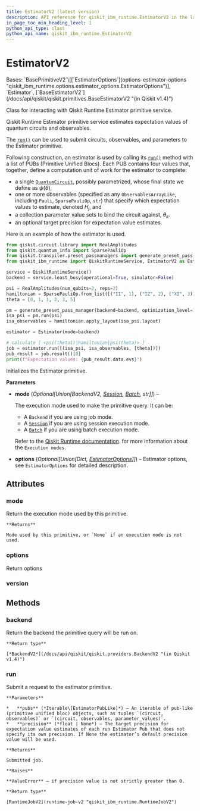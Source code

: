 ```yaml
---
title: EstimatorV2 (latest version)
description: API reference for qiskit_ibm_runtime.EstimatorV2 in the latest version of qiskit-ibm-runtime
in_page_toc_min_heading_level: 1
python_api_type: class
python_api_name: qiskit_ibm_runtime.EstimatorV2
---
```


# EstimatorV2

<Class id="qiskit_ibm_runtime.EstimatorV2" isDedicatedPage={true} github="https://github.com/Qiskit/qiskit-ibm-runtime/tree/stable/0.37/qiskit_ibm_runtime/estimator.py#L44-L173" signature="EstimatorV2(mode=None, options=None)" modifiers="class">
  Bases: `BasePrimitiveV2`\[[`EstimatorOptions`](options-estimator-options "qiskit_ibm_runtime.options.estimator_options.EstimatorOptions")], `Estimator`, [`BaseEstimatorV2`](/docs/api/qiskit/qiskit.primitives.BaseEstimatorV2 "(in Qiskit v1.4)")

  Class for interacting with Qiskit Runtime Estimator primitive service.

  Qiskit Runtime Estimator primitive service estimates expectation values of quantum circuits and observables.

  The [`run()`](#qiskit_ibm_runtime.EstimatorV2.run "qiskit_ibm_runtime.EstimatorV2.run") can be used to submit circuits, observables, and parameters to the Estimator primitive.

  Following construction, an estimator is used by calling its [`run()`](#qiskit_ibm_runtime.EstimatorV2.run "qiskit_ibm_runtime.EstimatorV2.run") method with a list of PUBs (Primitive Unified Blocs). Each PUB contains four values that, together, define a computation unit of work for the estimator to complete:

  *   a single [`QuantumCircuit`](/docs/api/qiskit/qiskit.circuit.QuantumCircuit "(in Qiskit v1.4)"), possibly parametrized, whose final state we define as $\psi(\theta)$,
  *   one or more observables (specified as any `ObservablesArrayLike`, including `Pauli`, `SparsePauliOp`, `str`) that specify which expectation values to estimate, denoted $H_j$, and
  *   a collection parameter value sets to bind the circuit against, $\theta_k$.
  *   an optional target precision for expectation value estimates.

  Here is an example of how the estimator is used.

  ```python
  from qiskit.circuit.library import RealAmplitudes
  from qiskit.quantum_info import SparsePauliOp
  from qiskit.transpiler.preset_passmanagers import generate_preset_pass_manager
  from qiskit_ibm_runtime import QiskitRuntimeService, EstimatorV2 as Estimator

  service = QiskitRuntimeService()
  backend = service.least_busy(operational=True, simulator=False)

  psi = RealAmplitudes(num_qubits=2, reps=2)
  hamiltonian = SparsePauliOp.from_list([("II", 1), ("IZ", 2), ("XI", 3)])
  theta = [0, 1, 1, 2, 3, 5]

  pm = generate_preset_pass_manager(backend=backend, optimization_level=1)
  isa_psi = pm.run(psi)
  isa_observables = hamiltonian.apply_layout(isa_psi.layout)

  estimator = Estimator(mode=backend)

  # calculate [ <psi(theta1)|hamiltonian|psi(theta)> ]
  job = estimator.run([(isa_psi, isa_observables, [theta])])
  pub_result = job.result()[0]
  print(f"Expectation values: {pub_result.data.evs}")
  ```

  Initializes the Estimator primitive.

  **Parameters**

  *   **mode** (*Optional\[Union\[BackendV2,* [*Session*](session "qiskit_ibm_runtime.Session")*,* [*Batch*](batch "qiskit_ibm_runtime.Batch")*, str]]*) –

      The execution mode used to make the primitive query. It can be:

      *   A `Backend` if you are using job mode.
      *   A [`Session`](session "qiskit_ibm_runtime.Session") if you are using session execution mode.
      *   A [`Batch`](batch "qiskit_ibm_runtime.Batch") if you are using batch execution mode.

      Refer to the [Qiskit Runtime documentation](/docs/guides/execution-modes). for more information about the `Execution modes`.

  *   **options** (*Optional\[Union\[Dict,* [*EstimatorOptions*](options-estimator-options "qiskit_ibm_runtime.options.EstimatorOptions")*]]*) – Estimator options, see `EstimatorOptions` for detailed description.

  ## Attributes

  ### mode

  <Attribute id="qiskit_ibm_runtime.EstimatorV2.mode">
    Return the execution mode used by this primitive.

    **Returns**

    Mode used by this primitive, or `None` if an execution mode is not used.
  </Attribute>

  ### options

  <Attribute id="qiskit_ibm_runtime.EstimatorV2.options">
    Return options
  </Attribute>

  ### version

  <Attribute id="qiskit_ibm_runtime.EstimatorV2.version" attributeValue="2" />

  ## Methods

  ### backend

  <Function id="qiskit_ibm_runtime.EstimatorV2.backend" github="https://github.com/Qiskit/qiskit-ibm-runtime/tree/stable/0.37/qiskit_ibm_runtime/base_primitive.py#L216-L218" signature="backend()">
    Return the backend the primitive query will be run on.

    **Return type**

    [*BackendV2*](/docs/api/qiskit/qiskit.providers.BackendV2 "(in Qiskit v1.4)")
  </Function>

  ### run

  <Function id="qiskit_ibm_runtime.EstimatorV2.run" github="https://github.com/Qiskit/qiskit-ibm-runtime/tree/stable/0.37/qiskit_ibm_runtime/estimator.py#L126-L149" signature="run(pubs, *, precision=None)">
    Submit a request to the estimator primitive.

    **Parameters**

    *   **pubs** (*Iterable\[EstimatorPubLike]*) – An iterable of pub-like (primitive unified bloc) objects, such as tuples `(circuit, observables)` or `(circuit, observables, parameter_values)`.
    *   **precision** (*float | None*) – The target precision for expectation value estimates of each run Estimator Pub that does not specify its own precision. If None the estimator’s default precision value will be used.

    **Returns**

    Submitted job.

    **Raises**

    **ValueError** – if precision value is not strictly greater than 0.

    **Return type**

    [RuntimeJobV2](runtime-job-v2 "qiskit_ibm_runtime.RuntimeJobV2")
  </Function>
</Class>

